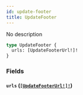 ```yaml
---
id: update-footer
title: UpdateFooter
---
```


No description

```graphql
type UpdateFooter {
  urls: [UpdateFooterUrl!]!
}
```

### Fields

#### `urls` ([`[UpdateFooterUrl!]!`](/docs/graphql/inputs/update-footer-url))

